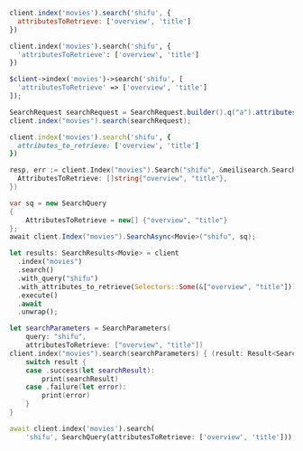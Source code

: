 <CodeGroup>

```javascript JS
client.index('movies').search('shifu', {
  attributesToRetrieve: ['overview', 'title']
})
```

```python Python
client.index('movies').search('shifu', {
  'attributesToRetrieve': ['overview', 'title']
})
```

```php PHP
$client->index('movies')->search('shifu', [
  'attributesToRetrieve' => ['overview', 'title']
]);
```

```java Java
SearchRequest searchRequest = SearchRequest.builder().q("a").attributesToRetrieve(new String[] {"overview", "title"}).build();
client.index("movies").search(searchRequest);
```

```ruby Ruby
client.index('movies').search('shifu', {
  attributes_to_retrieve: ['overview', 'title']
})
```

```go Go
resp, err := client.Index("movies").Search("shifu", &meilisearch.SearchRequest{
  AttributesToRetrieve: []string{"overview", "title"},
})
```

```csharp C#
var sq = new SearchQuery
{
    AttributesToRetrieve = new[] {"overview", "title"}
};
await client.Index("movies").SearchAsync<Movie>("shifu", sq);
```

```rust Rust
let results: SearchResults<Movie> = client
  .index("movies")
  .search()
  .with_query("shifu")
  .with_attributes_to_retrieve(Selectors::Some(&["overview", "title"]))
  .execute()
  .await
  .unwrap();
```

```swift Swift
let searchParameters = SearchParameters(
    query: "shifu",
    attributesToRetrieve: ["overview", "title"])
client.index("movies").search(searchParameters) { (result: Result<Searchable<Movie>, Swift.Error>) in
    switch result {
    case .success(let searchResult):
        print(searchResult)
    case .failure(let error):
        print(error)
    }
}
```

```dart Dart
await client.index('movies').search(
    'shifu', SearchQuery(attributesToRetrieve: ['overview', 'title']));
```
</CodeGroup>